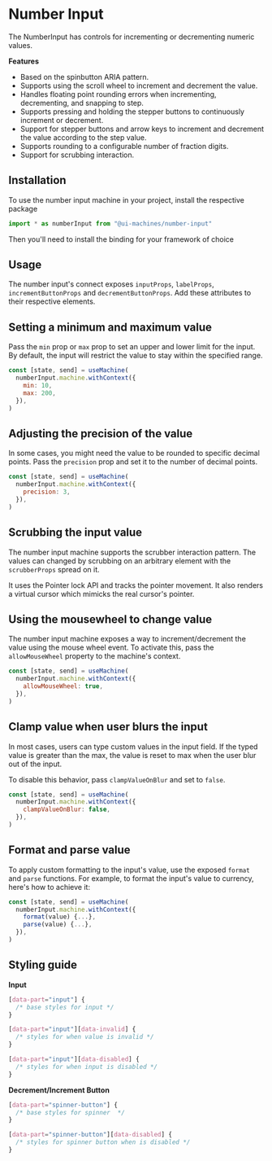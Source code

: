 # Number Input

The NumberInput has controls for incrementing or decrementing numeric values.

<Showcase id="NumberInput" />

**Features**

- Based on the spinbutton ARIA pattern.
- Supports using the scroll wheel to increment and decrement the value.
- Handles floating point rounding errors when incrementing, decrementing, and
  snapping to step.
- Supports pressing and holding the stepper buttons to continuously increment or
  decrement.
- Support for stepper buttons and arrow keys to increment and decrement the
  value according to the step value.
- Supports rounding to a configurable number of fraction digits.
- Support for scrubbing interaction.

## Installation

To use the number input machine in your project, install the respective package

<InstallSnippet package="@ui-machines/number-input" />

```jsx
import * as numberInput from "@ui-machines/number-input"
```

Then you'll need to install the binding for your framework of choice

<CodeSnippet id="number-input/installation.mdx" />

## Usage

The number input's connect exposes `inputProps`, `labelProps`,
`incrementButtonProps` and `decrementButtonProps`. Add these attributes to their
respective elements.

<CodeSnippet id="number-input/usage.mdx" />

## Setting a minimum and maximum value

Pass the `min` prop or `max` prop to set an upper and lower limit for the input.
By default, the input will restrict the value to stay within the specified
range.

```jsx
const [state, send] = useMachine(
  numberInput.machine.withContext({
    min: 10,
    max: 200,
  }),
)
```

## Adjusting the precision of the value

In some cases, you might need the value to be rounded to specific decimal
points. Pass the `precision` prop and set it to the number of decimal points.

```jsx
const [state, send] = useMachine(
  numberInput.machine.withContext({
    precision: 3,
  }),
)
```

## Scrubbing the input value

The number input machine supports the scrubber interaction pattern. The values
can changed by scrubbing on an arbitrary element with the `scrubberProps` spread
on it.

It uses the Pointer lock API and tracks the pointer movement. It also renders a
virtual cursor which mimicks the real cursor's pointer.

<CodeSnippet id="number-input/scrubber.mdx" />

## Using the mousewheel to change value

The number input machine exposes a way to increment/decrement the value using
the mouse wheel event. To activate this, pass the `allowMouseWheel` property to
the machine's context.

```jsx
const [state, send] = useMachine(
  numberInput.machine.withContext({
    allowMouseWheel: true,
  }),
)
```

## Clamp value when user blurs the input

In most cases, users can type custom values in the input field. If the typed
value is greater than the max, the value is reset to max when the user blur out
of the input.

To disable this behavior, pass `clampValueOnBlur` and set to `false`.

```jsx
const [state, send] = useMachine(
  numberInput.machine.withContext({
    clampValueOnBlur: false,
  }),
)
```

## Format and parse value

To apply custom formatting to the input's value, use the exposed `format` and
`parse` functions. For example, to format the input's value to currency, here's
how to achieve it:

```jsx
const [state, send] = useMachine(
  numberInput.machine.withContext({
    format(value) {...},
    parse(value) {...},
  }),
)
```

## Styling guide

**Input**

```css
[data-part="input"] {
  /* base styles for input */
}

[data-part="input"][data-invalid] {
  /* styles for when value is invalid */
}

[data-part="input"][data-disabled] {
  /* styles for when input is disabled */
}
```

**Decrement/Increment Button**

```css
[data-part="spinner-button"] {
  /* base styles for spinner  */
}

[data-part="spinner-button"][data-disabled] {
  /* styles for spinner button when is disabled */
}
```
